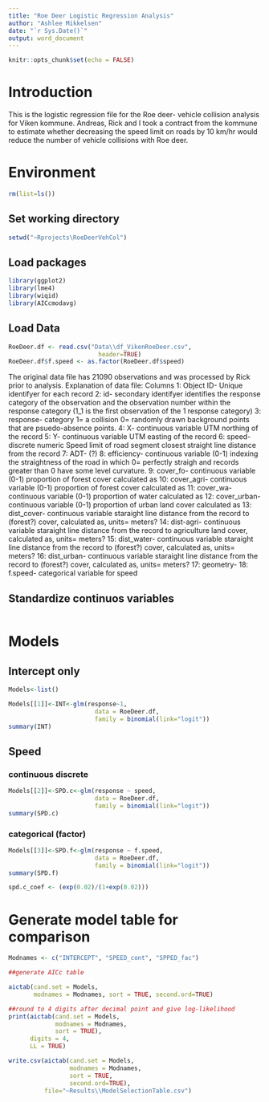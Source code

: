 ```yaml
---
title: "Roe Deer Logistic Regression Analysis"
author: "Ashlee Mikkelsen"
date: "`r Sys.Date()`"
output: word_document
---
```


```r
knitr::opts_chunk$set(echo = FALSE)
```

# Introduction

This is the logistic regression file for the Roe deer- vehicle collision analysis for Viken kommune. Andreas, Rick and I took a contract from the kommune to estimate whether decreasing the speed limit on roads by 10 km/hr would reduce the number of vehicle collisions with Roe deer. 

# Environment

```r

rm(list=ls())

```

## Set working directory

```r

setwd("~Rprojects\RoeDeerVehCol")

```


## Load packages

```r

library(ggplot2)
library(lme4)
library(wiqid)
library(AICcmodavg)


```


## Load Data

```r

RoeDeer.df <- read.csv("Data\\df_VikenRoeDeer.csv",
                         header=TRUE)
RoeDeer.df$f.speed <- as.factor(RoeDeer.df$speed)

```

The original data file has 21090 observations and was processed by Rick prior to analysis. Explanation of data file:
Columns
1: Object ID- Unique identifyer for each record
2: id- secondary identifyer identifies the response category of the observation and the observation number within the response category (1_1 is the first observation of the 1 response category)
3: response- category 1= a collision 0= randomly drawn background points that are psuedo-absence points.
4: X- continuous variable UTM northing of the record
5: Y- continuous variable UTM easting of the record
6: speed- discrete numeric Speed limit of road segment closest straight line distance from the record
7: ADT-  (?)
8: efficiency-  continuous variable (0-1) indexing the straightness of the road in which 0= perfectly straigh and records greater than 0 have some level curvature. 
9: cover_fo- continuous variable (0-1) proportion of forest cover calculated as
10: cover_agri- continuous variable (0-1) proportion of forest cover calculated as
11: cover_wa- continuous variable (0-1) proportion of water calculated as
12: cover_urban- continuous variable (0-1) proportion of urban land cover calculated as
13: dist_cover- continuous variable staraight line distance from the record to (forest?) cover, calculated as, units= meters?
14: dist-agri- continuous variable staraight line distance from the record to agriculture land cover, calculated as, units= meters?
15: dist_water- continuous variable staraight line distance from the record to (forest?) cover, calculated as, units= meters?
16: dist_urban- continuous variable staraight line distance from the record to (forest?) cover, calculated as, units= meters?
17: geometry-
18: f.speed- categorical variable for speed


## Standardize continuos variables

```r



```


# Models

## Intercept only

```r
Models<-list()

Models[[1]]<-INT<-glm(response~1,
                        data = RoeDeer.df,
                        family = binomial(link="logit"))
summary(INT)

```


## Speed

### continuous discrete

```r
Models[[2]]<-SPD.c<-glm(response ~ speed,
                        data = RoeDeer.df,
                        family = binomial(link="logit"))
summary(SPD.c)

```

### categorical (factor)

```r

Models[[3]]<-SPD.f<-glm(response ~ f.speed,
                        data = RoeDeer.df,
                        family = binomial(link="logit"))
summary(SPD.f)

spd.c_coef <- (exp(0.02)/(1+exp(0.02)))


```



# Generate model table for comparison

```r

Modnames <- c("INTERCEPT", "SPEED_cont", "SPPED_fac")

##generate AICc table

aictab(cand.set = Models,
       modnames = Modnames, sort = TRUE, second.ord=TRUE)

##round to 4 digits after decimal point and give log-likelihood
print(aictab(cand.set = Models,
             modnames = Modnames,
             sort = TRUE),
      digits = 4,
      LL = TRUE)

write.csv(aictab(cand.set = Models,
                 modnames = Modnames,
                 sort = TRUE,
                 second.ord=TRUE),
          file="~Results\\ModelSelectionTable.csv")


```

